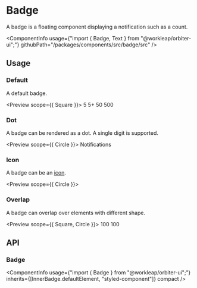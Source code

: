 
<Meta
    title="Components/Badge"
    id="badge"
/>

# Badge

<Tagline>A badge is a floating component displaying a notification such as a count.</Tagline>

<ComponentInfo
    usage={"import { Badge, Text } from \"@workleap/orbiter-ui\";"}
    githubPath="/packages/components/src/badge/src"
/>

## Usage

### Default

A default badge.

<Preview scope={{ Square }}>
    <Story name="default">
        <Inline gap={400} alignY="center">
            <Badge>
                <Text>5</Text>
                <Square />
            </Badge>
            <Badge>
                <Text>5+</Text>
                <Square />
            </Badge>
            <Badge>
                <Text>50</Text>
                <Square />
            </Badge>
            <Badge>
                <Text>500</Text>
                <Square />
            </Badge>
        </Inline>
    </Story>
</Preview>

### Dot

A badge can be rendered as a dot. A single digit is supported.

<Preview scope={{ Circle }}>
    <Story name="dot">
        <Inline gap={400} alignY="center">
            <Badge variant="dot" overlap="circle">
                <Circle />
            </Badge>
            <Badge variant="dot" overlap="icon">
                <SparklesIcon/>
            </Badge>
            <Badge variant="dot">
                Notifications
            </Badge>
        </Inline>
    </Story>
</Preview>

### Icon

A badge can be an [icon](?path=/docs/icon-gallery--page).

<Preview scope={{ Circle }}>
    <Story name="icon">
        <Badge variant="icon" overlap="circle">
            <SparklesIcon />
            <Circle />
        </Badge>
    </Story>
</Preview>

### Overlap

A badge can overlap over elements with different shape.

<Preview scope={{ Square, Circle }}>
    <Story name="overlap">
        <Inline gap={800} alignY="center">
            <Inline gap={400}>
                <Badge>
                    <Text>100</Text>
                    <Square />
                </Badge>
                <Badge variant="dot">
                    <Square />
                </Badge>
                <Badge variant="icon">
                    <SparklesIcon />
                    <Square />
                </Badge>
            </Inline>
            <Inline gap={400}>
                <Badge overlap="circle">
                    <Text>100</Text>
                    <Circle />
                </Badge>
                <Badge variant="dot" overlap="circle">
                    <Circle />
                </Badge>
                <Badge variant="icon" overlap="circle">
                    <SparklesIcon />
                    <Circle />
                </Badge>
            </Inline>
            <Inline gap={400}>
                <Badge variant="dot" overlap="icon">
                    <SparklesIcon/>
                </Badge>
            </Inline>
        </Inline>
    </Story>
</Preview>

## API

### Badge

<ComponentInfo
    usage={"import { Badge } from \"@workleap/orbiter-ui\";"}
    inherits={[InnerBadge.defaultElement, "styled-component"]}
    compact
/>

<ArgsTable of={InnerBadge} sort="alpha" />
